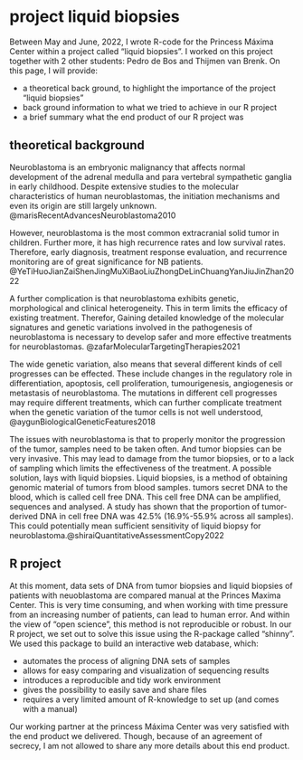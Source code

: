 # project liquid biopsies 

Between May and June, 2022, I wrote R-code for the Princess Máxima Center within a project called "liquid biopsies". I worked on this project together with 2 other students: Pedro de Bos and Thijmen van Brenk. On this page, I will provide:

- a theoretical back ground, to highlight the importance of the project "liquid biopsies"
- back ground information to what we tried to achieve in our R project 
- a brief summary what the end product of our R project was 

## theoretical background 
Neuroblastoma is an embryonic malignancy that affects normal development of the adrenal medulla and para vertebral sympathetic ganglia in early childhood. Despite extensive studies to the molecular characteristics of human neuroblastomas, the initiation mechanisms and even its origin are still largely unknown. @marisRecentAdvancesNeuroblastoma2010

However, neuroblastoma is the most common extracranial solid tumor in children. Further more, it has high recurrence rates and low survival rates. Therefore, early diagnosis, treatment response evaluation, and recurrence monitoring are of great significance for NB patients. @YeTiHuoJianZaiShenJingMuXiBaoLiuZhongDeLinChuangYanJiuJinZhan2022

A further complication is that neuroblastoma exhibits genetic, morphological and clinical heterogeneity. This in term limits the efficacy of existing treatment. Therefor, Gaining detailed knowledge of the molecular signatures and genetic variations involved in the pathogenesis of neuroblastoma is necessary to develop safer and more effective treatments for neuroblastomas. @zafarMolecularTargetingTherapies2021 

The wide genetic variation, also means that several different kinds of cell progresses can be effected. These include changes in the regulatory role in differentiation, apoptosis, cell proliferation, tumourigenesis, angiogenesis or metastasis of neuroblastoma. The mutations in different cell progresses may require different treatments, which can further complicate treatment when the genetic variation of the tumor cells is not well understood,  @aygunBiologicalGeneticFeatures2018

The issues with neuroblastoma is that to properly monitor the progression of the tumor, samples need to be taken often. And tumor biopsies can be very invasive. This may lead to damage from the tumor biopsies, or to a lack of sampling which limits the effectiveness of the treatment. A possible solution, lays with liquid biopsies. Liquid biopsies, is a method of obtaining genomic material of tumors from  blood samples. tumors secret DNA to the blood, which is called cell free DNA. This cell free DNA  can be amplified, sequences and analysed. A study has shown that the proportion of tumor-derived DNA in cell free DNA was 42.5% (16.9%-55.9% across all samples). This could potentially mean sufficient sensitivity of liquid biopsy for neuroblastoma.@shiraiQuantitativeAssessmentCopy2022

## R project 

At this moment, data sets of DNA from tumor biopsies and liquid biopsies of patients with neuoblastoma are compared manual at the Princes Maxima Center. This is very time consuming, and when working with time pressure from an increasing number of patients, can lead to human error. And within the view of "open science", this method is not reproducible or robust. In our R project, we set out to solve this issue using the R-package called "shinny". We used this package to build an interactive web database, which: 

- automates the process of aligning DNA sets of samples 
- allows for easy comparing and visualization of sequencing results
- introduces a reproducible and tidy work environment 
- gives the possibility to easily save and share files 
- requires a very limited amount of R-knowledge to set up (and comes with a manual)

Our working partner at the princess Máxima Center was very satisfied with the end product we delivered. Though, because of an agreement of secrecy, I am not allowed to share any more details about this end product. 


